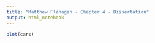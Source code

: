 ```yaml
---
title: "Matthew Flanagan - Chapter 4 - Dissertation"
output: html_notebook
---
```



```r
plot(cars)
```

